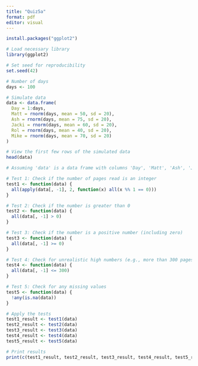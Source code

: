 ```yaml
---
title: "Quiz5a"
format: pdf
editor: visual
---
```

```r
install.packages("ggplot2")
```

```r
# Load necessary library
library(ggplot2)

# Set seed for reproducibility
set.seed(42)

# Number of days
days <- 100

# Simulate data
data <- data.frame(
  Day = 1:days,
  Matt = rnorm(days, mean = 50, sd = 20),
  Ash = rnorm(days, mean = 75, sd = 20),
  Jacki = rnorm(days, mean = 60, sd = 20),
  Rol = rnorm(days, mean = 40, sd = 20),
  Mike = rnorm(days, mean = 70, sd = 20)
)

# View the first few rows of the simulated data
head(data)
```
```r
# Assuming 'data' is a data frame with columns 'Day', 'Matt', 'Ash', 'Jacki', 'Rol', 'Mike'

# Test 1: Check if the number of pages read is an integer
test1 <- function(data) {
  all(apply(data[, -1], 2, function(x) all(x %% 1 == 0)))
}

# Test 2: Check if the number is greater than 0
test2 <- function(data) {
  all(data[, -1] > 0)
}

# Test 3: Check if the number is a positive number (including zero)
test3 <- function(data) {
  all(data[, -1] >= 0)
}

# Test 4: Check for unrealistic high numbers (e.g., more than 300 pages a day)
test4 <- function(data) {
  all(data[, -1] <= 300)
}

# Test 5: Check for any missing values
test5 <- function(data) {
  !any(is.na(data))
}

# Apply the tests
test1_result <- test1(data)
test2_result <- test2(data)
test3_result <- test3(data)
test4_result <- test4(data)
test5_result <- test5(data)

# Print results
print(c(test1_result, test2_result, test3_result, test4_result, test5_result))
```


